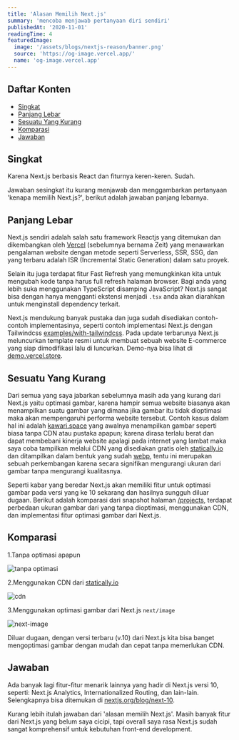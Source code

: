 ```yaml
---
title: 'Alasan Memilih Next.js'
summary: 'mencoba menjawab pertanyaan diri sendiri'
publishedAt: '2020-11-01'
readingTime: 4
featuredImage:
  image: '/assets/blogs/nextjs-reason/banner.png'
  source: 'https://og-image.vercel.app/'
  name: 'og-image.vercel.app'
---
```


## Daftar Konten

- [Singkat](#singkat)
- [Panjang Lebar](#panjang-lebar)
- [Sesuatu Yang Kurang](#sesuatu-yang-kurang)
- [Komparasi](#komparasi)
- [Jawaban](#jawaban)

## Singkat

Karena Next.js berbasis React dan fiturnya keren-keren. Sudah.

Jawaban sesingkat itu kurang menjawab dan menggambarkan pertanyaan 'kenapa memilih Next.js?', berikut adalah jawaban panjang lebarnya.

## Panjang Lebar

Next.js sendiri adalah salah satu framework Reactjs yang ditemukan dan dikembangkan oleh [Vercel](https://vercel.com?ref=kawari.space) (sebelumnya bernama Zeit) yang menawarkan pengalaman website dengan metode seperti Serverless, SSR, SSG, dan yang terbaru adalah ISR (Incremental Static Generation) dalam satu proyek.

Selain itu juga terdapat fitur Fast Refresh yang memungkinkan kita untuk mengubah kode tanpa harus full refresh halaman browser. Bagi anda yang lebih suka menggunakan TypeScript disamping JavaScript? Next.js sangat bisa dengan hanya mengganti ekstensi menjadi `.tsx` anda akan diarahkan untuk menginstall dependency terkait.

Next.js mendukung banyak pustaka dan juga sudah disediakan contoh-contoh implementasinya, seperti contoh implementasi Next.js dengan Tailwindcss [examples/with-tailwindcss](https://github.com/vercel/next.js/tree/canary/examples/with-tailwindcss). Pada update terbarunya Next.js meluncurkan template resmi untuk membuat sebuah website E-commerce yang siap dimodifikasi lalu di luncurkan. Demo-nya bisa lihat di [demo.vercel.store](https://demo.vercel.store/).

## Sesuatu Yang Kurang

Dari semua yang saya jabarkan sebelumnya masih ada yang kurang dari Next.js yaitu optimasi gambar, karena hampir semua website biasanya akan menampilkan suatu gambar yang dimana jika gambar itu tidak dioptimasi maka akan mempengaruhi performa website tersebut. Contoh kasus dalam hal ini adalah [kawari.space](https://kawari.space) yang awalnya menampilkan gambar seperti biasa tanpa CDN atau pustaka apapun; karena dirasa terlalu berat dan dapat membebani kinerja website apalagi pada internet yang lambat maka saya coba tampilkan melalui CDN yang disediakan gratis oleh [statically.io](https://statically.io/?ref=kawari.space) dan ditampilkan dalam bentuk yang sudah [webp](https://developer.mozilla.org/en-US/docs/Glossary/webp), tentu ini merupakan sebuah perkembangan karena secara signifikan mengurangi ukuran dari gambar tanpa mengurangi kualitasnya.

Seperti kabar yang beredar Next.js akan memiliki fitur untuk optimasi gambar pada versi yang ke 10 sekarang dan hasilnya sungguh diluar dugaan. Berikut adalah komparasi dari snapshot halaman [/projects](https://kawari.space/projects), terdapat perbedaan ukuran gambar dari yang tanpa dioptimasi, menggunakan CDN, dan implementasi fitur optimasi gambar dari Next.js.

## Komparasi

1.Tanpa optimasi apapun

![tanpa optimasi](https://cdn.statically.io/img/kawari.space/f=auto/assets/blogs/nextjs-reason/default.png)

2.Menggunakan CDN dari [statically.io](https://statically.io/)

![cdn](https://cdn.statically.io/img/kawari.space/f=auto/assets/blogs/nextjs-reason/statically.png)

3.Menggunakan optimasi gambar dari Next.js `next/image`

![next-image](https://cdn.statically.io/img/kawari.space/f=auto/assets/blogs/nextjs-reason/next-image.png)

Diluar dugaan, dengan versi terbaru (v.10) dari Next.js kita bisa banget mengoptimasi gambar dengan mudah dan cepat tanpa memerlukan CDN.

## Jawaban

Ada banyak lagi fitur-fitur menarik lainnya yang hadir di Next.js versi 10, seperti: Next.js Analytics, Internationalized Routing, dan lain-lain. Selengkapnya bisa ditemukan di [nextjs.org/blog/next-10](https://nextjs.org/blog/next-10?ref=kawari.space).

Kurang lebih itulah jawaban dari 'alasan memilih Next.js'. Masih banyak fitur dari Next.js yang belum saya cicipi, tapi overall saya rasa Next.js sudah sangat komprehensif untuk kebutuhan front-end development.
